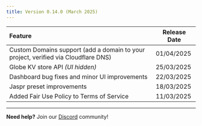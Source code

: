 ```yaml
---
title: Version 0.14.0 (March 2025)
---
```


| Feature                                                                            | Release Date |
| :--------------------------------------------------------------------------------- | ------------ |
| Custom Domains support (add a domain to your project, verified via Cloudflare DNS) | 01/04/2025   |
| Globe KV store API _(UI hidden)_                                                   | 25/03/2025   |
| Dashboard bug fixes and minor UI improvements                                      | 22/03/2025   |
| Jaspr preset improvements                                                          | 18/03/2025   |
| Added Fair Use Policy to Terms of Service                                          | 11/03/2025   |

---

**Need help?** Join our [Discord](https://invertase.link/globe-discord) community!
